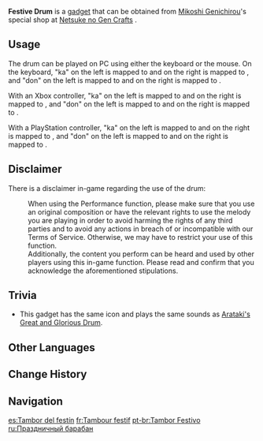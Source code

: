 {{Item Infobox
|id           = 220078
|image        = Item Festive Drum.png
|type         = Gadgets
|invCategory  = Gadgets
|group        = Music Gadgets
|quality      = 4
|effect       = Allows the player to play music.
|description  = A musical instrument that can be used in performances.<br>A drum with a clear sound and unique design. It has an exquisite exterior and features intricate craftsmanship. High-quality materials have been used in its construction, with a view toward sound quality during performances, intonation and long-term wear and tear.<br>It is said that this small drum combines an Inazuman traditional instrument with some quirks of drums from other nations. When it plays certain tunes, it can even bring people good luck...
|source1      = Sold by [[Mikoshi Genichirou]]
|reusable     = Yes
|usage        = Quick Use
|memento      = No
}}
'''Festive Drum''' is a [[gadget]] that can be obtained from [[Mikoshi Genichirou]]'s special shop at [[Netsuke no Gen Crafts]] {{Item|Mora|20|x=150,000}}.

==Usage==
The drum can be played on PC using either the keyboard or the mouse. On the keyboard, "ka" on the left is mapped to {{key|A}} and on the right is mapped to {{key|L}}, and "don" on the left is mapped to {{key|S}} and on the right is mapped to {{key|K}}.

With an Xbox controller, "ka" on the left is mapped to {{key|xb-lb}} and on the right is mapped to {{key|xb-rb}}, and "don" on the left is mapped to {{key|d-left}} and on the right is mapped to {{key|xb-b}}.

With a PlayStation controller, "ka" on the left is mapped to {{key|ps-l1}} and on the right is mapped to {{key|ps-r1}}, and "don" on the left is mapped to {{key|d-left}} and on the right is mapped to {{key|ps-c}}.

==Disclaimer==
There is a disclaimer in-game regarding the use of the drum:
:When using the Performance function, please make sure that you use an original composition or have the relevant rights to use the melody you are playing in order to avoid harming the rights of any third parties and to avoid any actions in breach of or incompatible with our Terms of Service. Otherwise, we may have to restrict your use of this function.<br>Additionally, the content you perform can be heard and used by other players using this in-game function. Please read and confirm that you acknowledge the aforementioned stipulations.
<!--
==Preview==
{{Preview
|file = Item Festive Drum
}}
-->
==Trivia==
* This gadget has the same icon and plays the same sounds as [[Arataki's Great and Glorious Drum]].

==Other Languages==
{{Other Languages
|en      = Festive Drum
|zhs     = 绮筵之鼓
|zhs_rm  = Qǐyán zhī Gǔ
|zht     = 綺筵之鼓
|zht_rm  = Qǐyán zhī Gǔ
|zh_tl   = Drum of the Banquet
|ja      = 綺宴の鼓
|ja_rm   = Kien no Ko{{assumed}}
|ja_tl   = Magnificent Festival Drum
|ko      = 축제의 북
|ko_rm   = Chukje-ui Buk
|ko_tl   = Drum of Festival
|es      = Tambor del festín
|es_tl   = Party Drum
|fr      = Tambour festif
|fr_tl   = Festive Drum
|ru      = Праздничный барабан
|ru_tl   = Festive Drum
|th      = Festive Drum
|vi      = Trống Yến Tiệc
|vi_tl   = 
|de      = Festtrommel
|de_tl   = Festival Drum
|id      = Festive Drum
|pt      = Tambor Festivo
|pt_tl   = 
|tr      = Şenlik Davulu
|tr_tl   = Festive Drum
|it      = Tamburo festivo
|it_tl   = Festive Drum
}}

==Change History==
{{Change History|3.5}}

==Navigation==
{{Gadget Navbox}}

[[es:Tambor del festín]]
[[fr:Tambour festif]]
[[pt-br:Tambor Festivo]]
[[ru:Праздничный барабан]]
